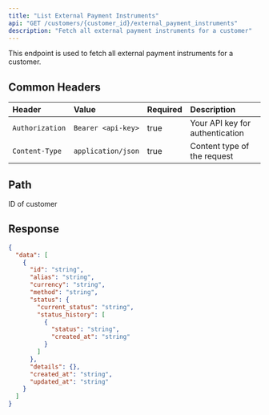 ```yaml
---
title: "List External Payment Instruments"
api: "GET /customers/{customer_id}/external_payment_instruments"
description: "Fetch all external payment instruments for a customer"
---
```


This endpoint is used to fetch all external payment instruments for a customer.

## Common Headers

| Header          | Value              | Required | Description                     |
| :-------------- | :----------------- | :------- | :------------------------------ |
| `Authorization` | `Bearer <api-key>` | true     | Your API key for authentication |
| `Content-Type`  | `application/json` | true     | Content type of the request     |

## Path

<ParamField path="customer_id" type="string" required>
  ID of customer
</ParamField>

## Response

<ResponseExample>

```json Response
{
  "data": [
    {
      "id": "string",
      "alias": "string",
      "currency": "string",
      "method": "string",
      "status": {
        "current_status": "string",
        "status_history": [
          {
            "status": "string",
            "created_at": "string"
          }
        ]
      },
      "details": {},
      "created_at": "string",
      "updated_at": "string"
    }
  ]
}
```

</ResponseExample>

